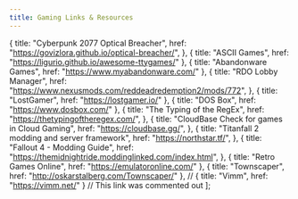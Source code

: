 ```yaml
---
title: Gaming Links & Resources
---
```



  {
    title: "Cyberpunk 2077 Optical Breacher",
    href: "https://govizlora.github.io/optical-breacher/",
  },
  { title: "ASCII Games", href: "https://ligurio.github.io/awesome-ttygames/" },
  { title: "Abandonware Games", href: "https://www.myabandonware.com/" },
  {
    title: "RDO Lobby Manager",
    href: "https://www.nexusmods.com/reddeadredemption2/mods/772",
  },
  { title: "LostGamer", href: "https://lostgamer.io/" },
  { title: "DOS Box", href: "https://www.dosbox.com/" },
  {
    title: "The Typing of the RegEx",
    href: "https://thetypingoftheregex.com/",
  },
  {
    title: "CloudBase Check for games in Cloud Gaming",
    href: "https://cloudbase.gg/",
  },
  {
    title: "Titanfall 2 modding and server framework",
    href: "https://northstar.tf/",
  },
  {
    title: "Fallout 4 - Modding Guide",
    href: "https://themidnightride.moddinglinked.com/index.html",
  },
  { title: "Retro Games Online", href: "https://emulatoronline.com/" },
  { title: "Townscaper", href: "http://oskarstalberg.com/Townscaper/" },
  // { title: "Vimm", href: "https://vimm.net/" } // This link was commented out
];

<MyLinkGrid links={gameLinks} />
